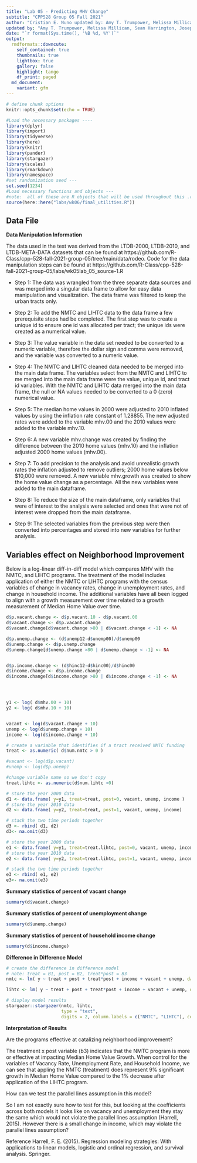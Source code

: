 ---
title: "Lab 05 - Predicting MHV Change"
subtitle: "CPP528 Group 05 Fall 2021"
author: "Cristian E. Nuno updated by: Amy T. Trumpower, Melissa Millican, Sean Harrington, Joseph Papcznski"
updated by: "Amy T. Trumpower, Melissa Millican, Sean Harrington, Joseph Papcznski"
date: "`r format(Sys.time(), '%B %d, %Y')`"
output:
  rmdformats::downcute:
    self_contained: true
    thumbnails: true
    lightbox: true
    gallery: false
    highlight: tango
    df_print: paged
  md_document:
    variant: gfm
---

```{r setup, include=FALSE}
# define chunk options
knitr::opts_chunk$set(echo = TRUE)
```

```{r include=FALSE}
#Load the necessary packages ----
library(dplyr)
library(import)
library(tidyverse)
library(here)
library(knitr)
library(pander)
library(stargazer)
library(scales)
library(rmarkdown)
library(namespace)
#set randomization seed ---
set.seed(1234)
#Load necessary functions and objects ---
#note:  all of these are R objects that will be used throughout this .rmd file
source(here::here("labs/wk06/final_utilities.R"))
```


## Data File

**Data Manipulation Information**


The data used in the test was derived from the LTDB-2000, LTDB-2010, and LTDB-META-DATA datasets that can be found at https://github.com/R-Class/cpp-528-fall-2021-group-05/tree/main/data/rodeo. Code for the data manipulation steps can be found at https://github.com/R-Class/cpp-528-fall-2021-group-05/labs/wk05lab_05_source-1.R  

* Step 1:  The data was wrangled from the three separate data sources and was merged into a singular data frame to allow for easy data manipulation and visualization. The data frame was filtered to keep the urban tracts only.

* Step 2: To add the NMTC and LIHTC data to the data frame a few prerequisite steps had be completed. The first step was to create a unique id to ensure one id was allocated per tract; the unique ids were created as a numerical value.

* Step 3: The value variable in the data set needed to be converted to a numeric variable, therefore the dollar sign and comma were removed, and the variable was converted to a numeric value.

* Step 4: The NMTC and LIHTC cleaned data needed to be merged into the main data frame. The variables select from the NMTC and LIHTC to me merged into the main data frame were the value, unique id, and tract id variables. With the NMTC and LIHTC data merged into the main data frame, the null or NA values needed to be converted to a 0 (zero) numerical value.

* Step 5: The median home values in 2000 were adjusted to 2010 inflated values by using the inflation rate constant of 1.28855. The new adjusted rates were added to the variable mhv.00 and the 2010 values were added to the variable mhv.10.

* Step 6: A new variable mhv.change was created by finding the difference between the 2010 home values (mhv.10) and the inflation adjusted 2000 home values (mhv.00).

* Step 7: To add precision to the analysis and avoid unrealistic growth rates the inflation adjusted to remove outliers; 2000 home values below $10,000 were removed. A new variable mhv.growth was created to show the home value change as a percentage. All the new variables were added to the main dataframe.

* Step 8: To reduce the size of the main dataframe, only variables that were of interest to the analysis were selected and ones that were not of interest were dropped from the main dataframe.

* Step 9: The selected variables from the previous step were then converted into percentages and stored into new variables for further analysis.  


## Variables effect on Neighborhood Improvement

Below is a log-linear diff-in-diff model which compares MHV with the NMTC, and LIHTC programs.  The treatment of the model includes application of either the NMTC or LIHTC programs with the census variables of change in vacancy rates, change in unemployment rates, and change in household income.  The additional variables have all been logged to align with a growth measurement over time related to a growth measurement of Median Home Value over time. 


```{r}

d$p.vacant.change <- d$p.vacant.10 - d$p.vacant.00
d$vacant.change <- d$p.vacant.change
d$vacant.change[d$vacant.change >80 | d$vacant.change < -1] <- NA

d$p.unemp.change <- (d$unemp12-d$unemp00)/d$unemp00
d$unemp.change <- d$p.unemp.change
d$unemp.change[d$unemp.change >80 | d$unemp.change < -1] <- NA


d$p.income.change <- (d$hinc12-d$hinc00)/d$hinc00
d$income.change <- d$p.income.change
d$income.change[d$income.change >80 | d$income.change < -1] <- NA




y1 <- log( d$mhv.00 + 10)
y2 <- log( d$mhv.10 + 10)


vacant <- log(d$vacant.change + 10)
unemp <- log(d$unemp.change + 10)
income <- log(d$income.change + 10)

# create a variable that identifies if a tract received NMTC funding
treat <- as.numeric( d$num.nmtc > 0 )

#vacant <- log(d$p.vacant)
#unemp <- log(d$p.unemp)

#change variable name so we don't copy
treat.lihtc <- as.numeric(d$num.lihtc >0)

# store the year 2000 data
d1 <- data.frame( y=y1, treat=treat, post=0, vacant, unemp, income )
# store the year 2010 data
d2 <- data.frame( y=y2, treat=treat, post=1, vacant, unemp, income) 

# stack the two time periods together
d3 <- rbind( d1, d2)
d3<- na.omit(d3)

# store the year 2000 data
e1 <- data.frame( y=y1, treat=treat.lihtc, post=0, vacant, unemp, income) 
# store the year 2010 data
e2 <- data.frame( y=y2, treat=treat.lihtc, post=1, vacant, unemp, income) 

# stack the two time periods together
e3 <- rbind( e1, e2)
e3<- na.omit(e3)
```

**Summary statistics of percent of vacant change**  

```{r}
summary(d$vacant.change)

```

**Summary statistics of percent of unemployment change**
  
```{r}
summary(d$unemp.change)

```

**Summary statistics of percent of household income change**  

```{r}
summary(d$income.change)
```


**Difference in Difference Model**

```{r}
# create the difference in difference model
# note: treat = B1, post = B2, treat*post = B3
nmtc <- lm( y ~ treat + post + treat*post + income + vacant + unemp, data=d3 )

lihtc <- lm( y ~ treat + post + treat*post + income + vacant + unemp, data=e3 )

# display model results
stargazer::stargazer(nmtc, lihtc,
                     type = "text",
                     digits = 2, column.labels = c("NMTC", "LIHTC"), covariate.lables = c("intercept (b0)", "treat(b1)", "post(b2)", "Income", "Vacancy", "Unemployment", "treat x post (b3)"), intercept.bottom = FALSE)
```


**Interpretation of Results**

Are the programs effective at catalizing neighborhood improvement?

The treatment x post variable (b3) indicates that the NMTC program is more or effective at impacting Median Home Value Growth. When control for the variables of Vacancy Rate, Unemployment Rate, and Household Income, we can see that appling the NMTC (treatment) does represent 9% significant growth in Median Home Value compared to the 1% decrease after application of the LIHTC program.  

How can we test the parallel lines assumption in this model?

So I am not exactly sure how to test for this, but looking at the coefficients across both models it looks like on vacancy and unemployment they stay the same which would not violate the parallel lines assumption (Harrell, 2015).  However there is a small change in income, which may violate the parallel lines assumption?

Reference
Harrell, F. E. (2015). Regression modeling strategies: With applications to linear models, logistic and ordinal regression, and survival analysis. Springer. 

